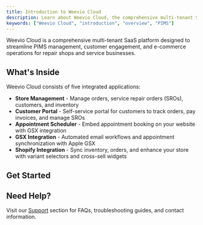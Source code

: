 ```yaml
---
title: Introduction to Weevio Cloud
description: Learn about Weevio Cloud, the comprehensive multi-tenant SaaS platform for PIMS management and integrations.
keywords: ["Weevio Cloud", "introduction", "overview", "PIMS"]
---
```


Weevio Cloud is a comprehensive multi-tenant SaaS platform designed to streamline PIMS management, customer engagement, and e-commerce operations for repair shops and service businesses.

## What's Inside

Weevio Cloud consists of five integrated applications:

- **Store Management** - Manage orders, service repair orders (SROs), customers, and inventory
- **Customer Portal** - Self-service portal for customers to track orders, pay invoices, and manage SROs
- **Appointment Scheduler** - Embed appointment booking on your website with GSX integration
- **GSX Integration** - Automated email workflows and appointment synchronization with Apple GSX
- **Shopify Integration** - Sync inventory, orders, and enhance your store with variant selectors and cross-sell widgets

## Get Started

<CardGrid>
  <Card
    subtitle="Platform Overview"
    title="What is Weevio Cloud?"
    description="Learn about the platform's capabilities and features."
    href="/docs/introduction/what-is-weevio"
  />
  <Card
    subtitle="Quick Setup"
    title="Quick Start Guide"
    description="Get up and running with Weevio Cloud in minutes."
    href="/docs/introduction/quick-start"
  />
  <Card
    subtitle="Technical Details"
    title="System Requirements"
    description="Check the technical requirements for using Weevio Cloud."
    href="/docs/introduction/requirements"
  />
</CardGrid>

## Need Help?

Visit our [Support](/docs/support) section for FAQs, troubleshooting guides, and contact information.
